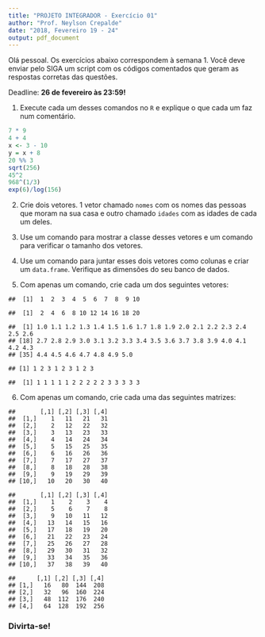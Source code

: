 ```yaml
---
title: "PROJETO INTEGRADOR - Exercício 01"
author: "Prof. Neylson Crepalde"
date: "2018, Fevereiro 19 - 24"
output: pdf_document
---
```


Olá pessoal. Os exercícios abaixo correspondem à semana 1. Você deve enviar pelo SIGA um script com os códigos comentados que geram as respostas corretas das questões. 

Deadline: **26 de fevereiro às 23:59!**

1)  Execute cada um desses comandos no `R` e explique o que cada um faz num comentário.

```r
7 * 9
4 + 4
x <- 3 - 10
y = x + 8
20 %% 3
sqrt(256)
45^2
968^(1/3)
exp(6)/log(156)

```


2)  Crie dois vetores. 1 vetor chamado `nomes` com os nomes das pessoas que moram na sua casa e outro chamado `idades` com as idades de cada um deles.

3)  Use um comando para mostrar a classe desses vetores e um comando para verificar o tamanho dos vetores.

4)  Use um comando para juntar esses dois vetores como colunas e criar um `data.frame`. Verifique as dimensões do seu banco de dados.

5)  Com apenas um comando, crie cada um dos seguintes vetores:

<!-- -->

    ##  [1]  1  2  3  4  5  6  7  8  9 10

    ##  [1]  2  4  6  8 10 12 14 16 18 20

    ##  [1] 1.0 1.1 1.2 1.3 1.4 1.5 1.6 1.7 1.8 1.9 2.0 2.1 2.2 2.3 2.4 2.5 2.6
    ## [18] 2.7 2.8 2.9 3.0 3.1 3.2 3.3 3.4 3.5 3.6 3.7 3.8 3.9 4.0 4.1 4.2 4.3
    ## [35] 4.4 4.5 4.6 4.7 4.8 4.9 5.0

    ## [1] 1 2 3 1 2 3 1 2 3

    ##  [1] 1 1 1 1 1 2 2 2 2 2 3 3 3 3 3

6)  Com apenas um comando, crie cada uma das seguintes matrizes:

<!-- -->

    ##       [,1] [,2] [,3] [,4]
    ##  [1,]    1   11   21   31
    ##  [2,]    2   12   22   32
    ##  [3,]    3   13   23   33
    ##  [4,]    4   14   24   34
    ##  [5,]    5   15   25   35
    ##  [6,]    6   16   26   36
    ##  [7,]    7   17   27   37
    ##  [8,]    8   18   28   38
    ##  [9,]    9   19   29   39
    ## [10,]   10   20   30   40

    ##       [,1] [,2] [,3] [,4]
    ##  [1,]    1    2    3    4
    ##  [2,]    5    6    7    8
    ##  [3,]    9   10   11   12
    ##  [4,]   13   14   15   16
    ##  [5,]   17   18   19   20
    ##  [6,]   21   22   23   24
    ##  [7,]   25   26   27   28
    ##  [8,]   29   30   31   32
    ##  [9,]   33   34   35   36
    ## [10,]   37   38   39   40

    ##      [,1] [,2] [,3] [,4]
    ## [1,]   16   80  144  208
    ## [2,]   32   96  160  224
    ## [3,]   48  112  176  240
    ## [4,]   64  128  192  256


### Divirta-se!